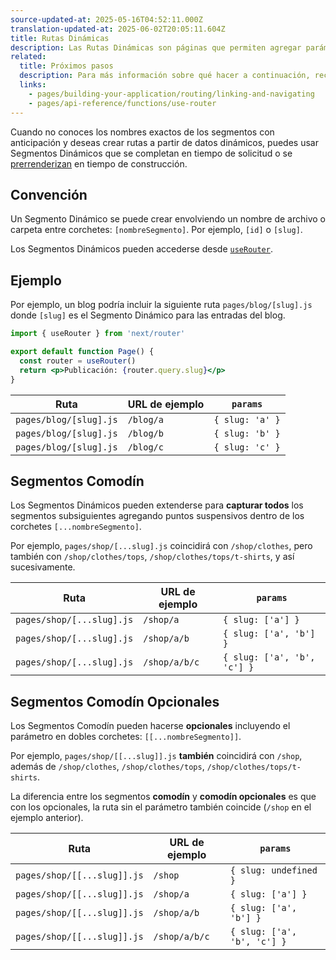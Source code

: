 ```yaml
---
source-updated-at: 2025-05-16T04:52:11.000Z
translation-updated-at: 2025-06-02T20:05:11.604Z
title: Rutas Dinámicas
description: Las Rutas Dinámicas son páginas que permiten agregar parámetros personalizados a tus URLs. Comienza a crear Rutas Dinámicas y aprende más aquí.
related:
  title: Próximos pasos
  description: Para más información sobre qué hacer a continuación, recomendamos las siguientes secciones
  links:
    - pages/building-your-application/routing/linking-and-navigating
    - pages/api-reference/functions/use-router
---
```


Cuando no conoces los nombres exactos de los segmentos con anticipación y deseas crear rutas a partir de datos dinámicos, puedes usar Segmentos Dinámicos que se completan en tiempo de solicitud o se [prerrenderizan](/docs/pages/building-your-application/data-fetching/get-static-paths) en tiempo de construcción.

## Convención

Un Segmento Dinámico se puede crear envolviendo un nombre de archivo o carpeta entre corchetes: `[nombreSegmento]`. Por ejemplo, `[id]` o `[slug]`.

Los Segmentos Dinámicos pueden accederse desde [`useRouter`](/docs/pages/api-reference/functions/use-router).

## Ejemplo

Por ejemplo, un blog podría incluir la siguiente ruta `pages/blog/[slug].js` donde `[slug]` es el Segmento Dinámico para las entradas del blog.

```jsx
import { useRouter } from 'next/router'

export default function Page() {
  const router = useRouter()
  return <p>Publicación: {router.query.slug}</p>
}
```

| Ruta                   | URL de ejemplo | `params`        |
| ---------------------- | ----------- | --------------- |
| `pages/blog/[slug].js` | `/blog/a`   | `{ slug: 'a' }` |
| `pages/blog/[slug].js` | `/blog/b`   | `{ slug: 'b' }` |
| `pages/blog/[slug].js` | `/blog/c`   | `{ slug: 'c' }` |

## Segmentos Comodín

Los Segmentos Dinámicos pueden extenderse para **capturar todos** los segmentos subsiguientes agregando puntos suspensivos dentro de los corchetes `[...nombreSegmento]`.

Por ejemplo, `pages/shop/[...slug].js` coincidirá con `/shop/clothes`, pero también con `/shop/clothes/tops`, `/shop/clothes/tops/t-shirts`, y así sucesivamente.

| Ruta                     | URL de ejemplo   | `params`                    |
| ------------------------- | ------------- | --------------------------- |
| `pages/shop/[...slug].js` | `/shop/a`     | `{ slug: ['a'] }`           |
| `pages/shop/[...slug].js` | `/shop/a/b`   | `{ slug: ['a', 'b'] }`      |
| `pages/shop/[...slug].js` | `/shop/a/b/c` | `{ slug: ['a', 'b', 'c'] }` |

## Segmentos Comodín Opcionales

Los Segmentos Comodín pueden hacerse **opcionales** incluyendo el parámetro en dobles corchetes: `[[...nombreSegmento]]`.

Por ejemplo, `pages/shop/[[...slug]].js` **también** coincidirá con `/shop`, además de `/shop/clothes`, `/shop/clothes/tops`, `/shop/clothes/tops/t-shirts`.

La diferencia entre los segmentos **comodín** y **comodín opcionales** es que con los opcionales, la ruta sin el parámetro también coincide (`/shop` en el ejemplo anterior).

| Ruta                       | URL de ejemplo   | `params`                    |
| --------------------------- | ------------- | --------------------------- |
| `pages/shop/[[...slug]].js` | `/shop`       | `{ slug: undefined }`       |
| `pages/shop/[[...slug]].js` | `/shop/a`     | `{ slug: ['a'] }`           |
| `pages/shop/[[...slug]].js` | `/shop/a/b`   | `{ slug: ['a', 'b'] }`      |
| `pages/shop/[[...slug]].js` | `/shop/a/b/c` | `{ slug: ['a', 'b', 'c'] }` |